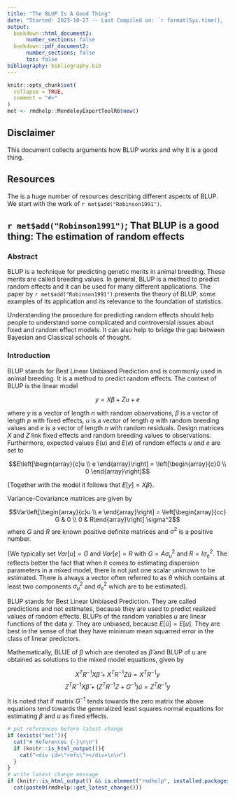 ```yaml
---
title: "The BLUP Is A Good Thing"
date: "Started: 2023-10-27 -- Last Compiled on: `r format(Sys.time(), '%Y-%m-%d')`"
output: 
  bookdown::html_document2: 
      number_sections: false
  bookdown::pdf_document2: 
      number_sections: false
      toc: false
bibliography: bibliography.bib 
---
```


```r
knitr::opts_chunk$set(
  collapse = TRUE,
  comment = "#>"
)
met <- rmdhelp::MendeleyExportToolR6$new()
```


## Disclaimer
This document collects arguments how BLUP works and why it is a good thing.


## Resources
The is a huge number of resources describing different aspects of BLUP. We start with the work of `r met$add("Robinson1991")`. 


## `r met$add("Robinson1991")`; That BLUP is a good thing: The estimation of random effects

### Abstract
BLUP is a technique for predicting genetic merits in animal breeding. These merits are called breeding values. In general, BLUP is a method to predict random effects and it can be used for many different applications. The paper by `r met$add("Robinson1991")` presents the theory of BLUP, some examples of its application and its relevance to the foundation of statistics. 

Understanding the procedure for predicting random effects should help people to understand some complicated and controversial issues about fixed and random effect models. It can also help to bridge the gap between Bayesian and Classical schools of thought.


### Introduction
BLUP stands for Best Linear Unbiased Prediction and is commonly used in animal breeding. It is a method to predict random effects. The context of BLUP is the linear model

$$y = X\beta + Zu + e$$

where $y$ is a vector of length $n$ with random observations, $\beta$ is a vector of length $p$ with fixed effects, $u$ is a vector of length $q$ with random breeding values and $e$ is a vector of length $n$ with random residuals. Design matrices $X$ and $Z$ link fixed effects and random breeding values to observations. Furthermore, expected values $E(u)$ and $E(e)$ of random effects $u$ and $e$ are set to 

$$E\left[\begin{array}{c}u \\ e \end{array}\right] = \left[\begin{array}{c}0 \\ 0 \end{array}\right]$$

\{Together with the model it follows that $E\left[y \right] = X\beta$\}.

Variance-Covariance matrices are given by 

$$Var\left[\begin{array}{c}u \\ e \end{array}\right] = \left[\begin{array}{cc} G & 0 \\ 0 & R\end{array}\right] \sigma^2$$
where $G$ and $R$ are known positive definite matrices and $\sigma^2$ is a positive number. 

\{We typically set $Var\left[u\right] = G$ and $Var\left[e\right] = R$ with $G = A\sigma_u^2$ and $R = I\sigma_e^2$. The reflects better the fact that when it comes to estimating dispersion parameters in a mixed model, there is not just one scalar unknown to be estimated. There is always a vector often referred to as $\theta$ which contains at least two components $\sigma_u^2$ and $\sigma_e^2$ which are to be estimated\}.

BLUP stands for Best Linear Unbiased Prediction. They are called predictions and not estimates, because they are used to predict realized values of random effects. BLUPs of the random variables $u$ are linear functions of the data $y$. They are unbiased, because $E\left[\hat{u}\right] = E\left[u\right]$. They are best in the sense of that they have minimum mean squarred error in the class of linear predictors.

Mathematically, BLUE of $\beta$ which are denoted as $\hat{\beta}$ and BLUP of $u$ are obtained as solutions to the mixed model equations, given by

$$X^TR^{-1}X\hat{\beta} + X^TR^{-1}Z\hat{u} = X^TR^{-1}y $$
$$Z^TR^{-1}X\hat{\beta} + (Z^TR^{-1}Z + G^{-1})\hat{u} = Z^TR^{-1}y $$

It is noted that if matrix $G^{-1}$ tends towards the zero matrix the above equations tend towards the generalized least squares normal equations for estimating $\beta$ and $u$ as fixed effects. 


```r
# put references before latest change
if (exists("met")){
  cat("# References {-}\n\n")
  if (knitr::is_html_output()){
    cat("<div id=\"refs\"></div>\n\n")
  }
}
# write latest change message
if (knitr::is_html_output() && is.element("rmdhelp", installed.packages()))
  cat(paste0(rmdhelp::get_latest_change()))
```
